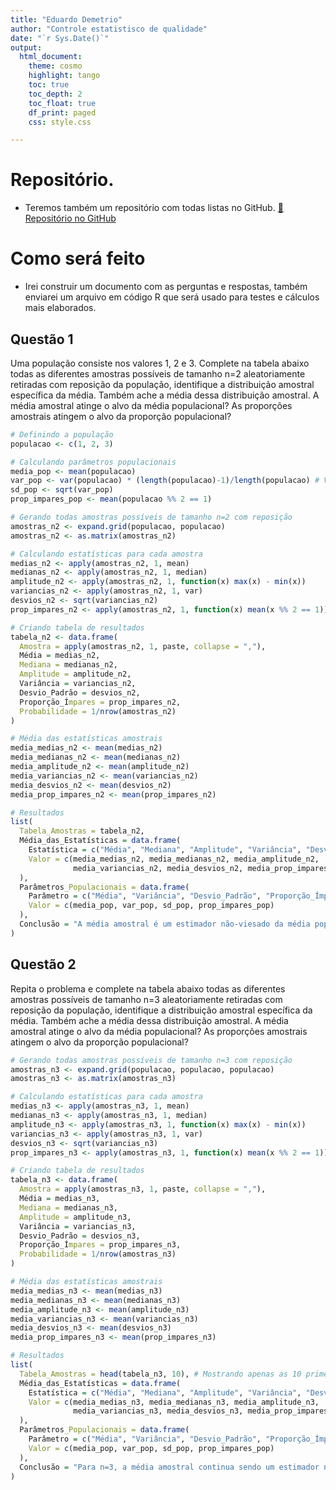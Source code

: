 ```yaml
---
title: "Eduardo Demetrio"
author: "Controle estatistisco de qualidade"
date: "`r Sys.Date()`"
output:
  html_document:
    theme: cosmo
    highlight: tango
    toc: true
    toc_depth: 2
    toc_float: true
    df_print: paged
    css: style.css

---
```

# Repositório.
- Teremos também um repositório com todas listas no GitHub.
[🔗 Repositório no GitHub](https://github.com/EduardoDemetrio/Faculdade/tree/lista/5_Periodo/Controle_estatistico_qualidade)

# Como será feito
 - Irei construir um documento com as perguntas e respostas, também enviarei um arquivo em código R que será usado para testes e cálculos mais elaborados.


## Questão 1

<div class ="pergunta">
Uma população consiste nos valores 1, 2 e 3. Complete na tabela abaixo todas as diferentes amostras possíveis de tamanho n=2 aleatoriamente retiradas com reposição da população, identifique a distribuição amostral específica da média. Também ache a média dessa distribuição amostral. A média amostral atinge o alvo da média populacional? As proporções amostrais atingem o alvo da proporção populacional?
</div>

<div class ="resposta">
```r
# Definindo a população
populacao <- c(1, 2, 3)

# Calculando parâmetros populacionais
media_pop <- mean(populacao)
var_pop <- var(populacao) * (length(populacao)-1)/length(populacao) # Variância populacional
sd_pop <- sqrt(var_pop)
prop_impares_pop <- mean(populacao %% 2 == 1)

# Gerando todas amostras possíveis de tamanho n=2 com reposição
amostras_n2 <- expand.grid(populacao, populacao)
amostras_n2 <- as.matrix(amostras_n2)

# Calculando estatísticas para cada amostra
medias_n2 <- apply(amostras_n2, 1, mean)
medianas_n2 <- apply(amostras_n2, 1, median)
amplitude_n2 <- apply(amostras_n2, 1, function(x) max(x) - min(x))
variancias_n2 <- apply(amostras_n2, 1, var)
desvios_n2 <- sqrt(variancias_n2)
prop_impares_n2 <- apply(amostras_n2, 1, function(x) mean(x %% 2 == 1))

# Criando tabela de resultados
tabela_n2 <- data.frame(
  Amostra = apply(amostras_n2, 1, paste, collapse = ","),
  Média = medias_n2,
  Mediana = medianas_n2,
  Amplitude = amplitude_n2,
  Variância = variancias_n2,
  Desvio_Padrão = desvios_n2,
  Proporção_Ímpares = prop_impares_n2,
  Probabilidade = 1/nrow(amostras_n2)
)

# Média das estatísticas amostrais
media_medias_n2 <- mean(medias_n2)
media_medianas_n2 <- mean(medianas_n2)
media_amplitude_n2 <- mean(amplitude_n2)
media_variancias_n2 <- mean(variancias_n2)
media_desvios_n2 <- mean(desvios_n2)
media_prop_impares_n2 <- mean(prop_impares_n2)

# Resultados
list(
  Tabela_Amostras = tabela_n2,
  Média_das_Estatísticas = data.frame(
    Estatística = c("Média", "Mediana", "Amplitude", "Variância", "Desvio_Padrão", "Proporção_Ímpares"),
    Valor = c(media_medias_n2, media_medianas_n2, media_amplitude_n2, 
              media_variancias_n2, media_desvios_n2, media_prop_impares_n2)
  ),
  Parâmetros_Populacionais = data.frame(
    Parâmetro = c("Média", "Variância", "Desvio_Padrão", "Proporção_Ímpares"),
    Valor = c(media_pop, var_pop, sd_pop, prop_impares_pop)
  ),
  Conclusão = "A média amostral é um estimador não-viesado da média populacional, pois a média das médias amostrais (2) é igual à média populacional (2). O mesmo ocorre com a proporção de números ímpares."
)
```
</div>

## Questão 2

<div class ="pergunta">
Repita o problema e complete na tabela abaixo todas as diferentes amostras possíveis de tamanho n=3 aleatoriamente retiradas com reposição da população, identifique a distribuição amostral específica da média. Também ache a média dessa distribuição amostral. A média amostral atinge o alvo da média populacional? As proporções amostrais atingem o alvo da proporção populacional?
</div>

<div class ="resposta">
```r
# Gerando todas amostras possíveis de tamanho n=3 com reposição
amostras_n3 <- expand.grid(populacao, populacao, populacao)
amostras_n3 <- as.matrix(amostras_n3)

# Calculando estatísticas para cada amostra
medias_n3 <- apply(amostras_n3, 1, mean)
medianas_n3 <- apply(amostras_n3, 1, median)
amplitude_n3 <- apply(amostras_n3, 1, function(x) max(x) - min(x))
variancias_n3 <- apply(amostras_n3, 1, var)
desvios_n3 <- sqrt(variancias_n3)
prop_impares_n3 <- apply(amostras_n3, 1, function(x) mean(x %% 2 == 1))

# Criando tabela de resultados
tabela_n3 <- data.frame(
  Amostra = apply(amostras_n3, 1, paste, collapse = ","),
  Média = medias_n3,
  Mediana = medianas_n3,
  Amplitude = amplitude_n3,
  Variância = variancias_n3,
  Desvio_Padrão = desvios_n3,
  Proporção_Ímpares = prop_impares_n3,
  Probabilidade = 1/nrow(amostras_n3)
)

# Média das estatísticas amostrais
media_medias_n3 <- mean(medias_n3)
media_medianas_n3 <- mean(medianas_n3)
media_amplitude_n3 <- mean(amplitude_n3)
media_variancias_n3 <- mean(variancias_n3)
media_desvios_n3 <- mean(desvios_n3)
media_prop_impares_n3 <- mean(prop_impares_n3)

# Resultados
list(
  Tabela_Amostras = head(tabela_n3, 10), # Mostrando apenas as 10 primeiras por questão de espaço
  Média_das_Estatísticas = data.frame(
    Estatística = c("Média", "Mediana", "Amplitude", "Variância", "Desvio_Padrão", "Proporção_Ímpares"),
    Valor = c(media_medias_n3, media_medianas_n3, media_amplitude_n3, 
              media_variancias_n3, media_desvios_n3, media_prop_impares_n3)
  ),
  Parâmetros_Populacionais = data.frame(
    Parâmetro = c("Média", "Variância", "Desvio_Padrão", "Proporção_Ímpares"),
    Valor = c(media_pop, var_pop, sd_pop, prop_impares_pop)
  ),
  Conclusão = "Para n=3, a média amostral continua sendo um estimador não-viesado da média populacional, pois a média das médias amostrais (2) é igual à média populacional (2). A proporção de números ímpares também atinge o alvo populacional."
)
```
</div>
